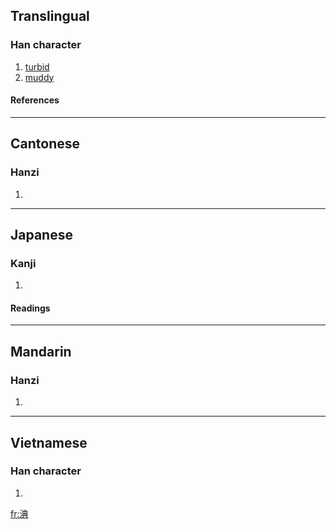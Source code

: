 ==Translingual==
===Han character===
{{Han char|rn=85|rad=水|as=08|sn=11|four=3518<sub>1</sub>|canj=水廿月金 (ETBC)}}
# [[turbid]]
# [[muddy]]
====References====
{{Han ref|kx=0630.120|dkj=17654|dj=1032.120|hdz=31650.010|uh=6DDF|ud=28127|bh=D5EE|bd=54766}}
----
==Cantonese==
===Hanzi===
{{yue-hanzi|jyut=|y=tin2}}
# {{defn|Cantonese}}
----
==Japanese==
===Kanji===
{{ja-kanji|grade=|rs=水08}}
# {{defn|Japanese}} 
====Readings====
{{ja-readings|on=[[てん]] (ten), [[とん]] (ton)|kun=[[にごる]] (nigoru)}}
----
==Mandarin==
===Hanzi===
{{cmn-hanzi|pin=[[pèi]] ([[pei4]]), [[tiǎn]] ([[tian3]])|wg=p'ei<sup>4</sup>, t'ien<sup>3</sup>}}
# {{defn|Mandarin}}
----
==Vietnamese==
===Han character===
{{vi-hantu|sượng}}
# {{defn|Vietnamese}}

[[fr:淟]]